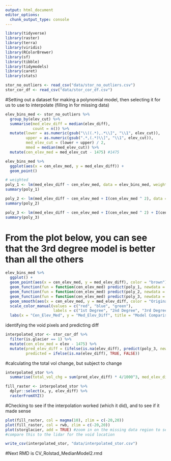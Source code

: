 ```yaml
---
output: html_document
editor_options: 
  chunk_output_type: console
---
```

```r
library(tidyverse)
library(raster)
library(terra)
library(viridis)
library(RColorBrewer)
library(sf)
library(tibble)
library(tidymodels)
library(caret)
library(stats)
```

```r
stor_no_outliers <- read_csv("data/stor_no_outliers.csv")
stor_cor_df <- read_csv("data/stor_cor_df.csv")
```

#Setting out a dataset for making a polynomial model, then selecting it for us to use to interpolate (filling in for missing data)

```r
elev_bins_med <- stor_no_outliers %>% 
  group_by(elev_cut) %>% 
  summarise(med_elev_diff = median(elev_diff),
            count = n()) %>% 
  mutate(lower = as.numeric(gsub("\\((.*),.*\\]", "\\1", elev_cut)),
         upper = as.numeric(gsub(".*,(.*)\\]", "\\1", elev_cut)),
         med_elev_cut = (lower + upper) / 2,
         mmed = median(med_elev_cut)) %>% 
  mutate(cen_elev_med = med_elev_cut - 1475) #1475

elev_bins_med %>% 
  ggplot(aes(x = cen_elev_med, y = med_elev_diff)) +
  geom_point()

```


```r
# weighted
poly_1 <- lm(med_elev_diff ~ cen_elev_med, data = elev_bins_med, weights = count)
summary(poly_1)
```

```r
poly_2 <- lm(med_elev_diff ~ cen_elev_med + I(cen_elev_med ^ 2), data = elev_bins_med, weights = count)
summary(poly_2)

```

```r
poly_3 <- lm(med_elev_diff ~ cen_elev_med + I(cen_elev_med ^ 2) + I(cen_elev_med ^ 3), data = elev_bins_med, weights = count)
summary(poly_3)
```
 
# From the plot below, you can see that the 3rd degree model is better than all the others
```r
elev_bins_med %>% 
  ggplot() +
  geom_point(aes(x = cen_elev_med, y = med_elev_diff), color = "brown") + 
  geom_function(fun = function(cen_elev_med) predict(poly_1, newdata = data.frame(cen_elev_med = cen_elev_med)), aes(color = "1st Degree")) + 
  geom_function(fun = function(cen_elev_med) predict(poly_2, newdata = data.frame(cen_elev_med = cen_elev_med)), aes(color = "2nd Degree")) + 
  geom_function(fun = function(cen_elev_med) predict(poly_3, newdata = data.frame(cen_elev_med = cen_elev_med)), aes(color = "3rd Degree")) +
  geom_smooth(aes(x = cen_elev_med, y = med_elev_diff, color = "Original"), linetype = 2, color = "black", se = FALSE) +
  scale_color_manual(values = c("red", "blue", "green"), 
                     labels = c("1st Degree", "2nd Degree", "3rd Degree")) +
  labs(x = "Cen_Elev_Med", y = "Med_Elev_Diff", title = "Model Comparison") 
```
 

identifying the void pixels and predicting diff
```r
interpolated_stor <- stor_cor_df %>% 
  filter(is.glacier == 1) %>% 
  mutate(cen_elev_med = elev - 1475) %>% 
  mutate(pred_elev_diff = (ifelse(is.na(elev_diff), predict(poly_3, newdata = interpolated_stor), elev_diff)),
         predicted = ifelse(is.na(elev_diff), TRUE, FALSE)) 
```

#calculating the total vol change, but subject to change
```r
interpolated_stor %>% 
  summarise(total_vol_chg = sum(pred_elev_diff) * 4/1000^3, med_elev_diff = median(pred_elev_diff)) #  -0.00783 km^3
```


```r
fill_raster <- interpolated_stor %>% 
  dplyr::select(x, y, elev_diff) %>% 
  rasterFromXYZ()
```

#Checking to see if the interpolation worked (which it did), and to see if it made sense
```r
plot(fill_raster, col = magma(10), zlim = c(-20,20))
plot(fill_raster, col = rwb, zlim = c(-20,20))
plot(storglacier, add = TRUE) #zoom in on the missing data region to see how it looks
#compare this to the lidar for the void location
```



```r
write_csv(interpolated_stor, "data/interpolated_stor.csv") 
```

#Next RMD is CV_Rolstad_MedianModel2.rmd
